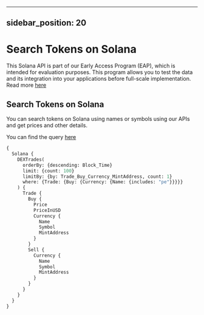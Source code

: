 
---
sidebar_position: 20
---

# Search Tokens on Solana


This Solana API is part of our Early Access Program (EAP), which is intended for evaluation purposes.
This program allows you to test the data and its integration into your applications before full-scale implementation. Read more [here](https://docs.bitquery.io/docs/graphql/dataset/EAP/)

<head>
<meta name="title" content="Search Tokens on Solana - API"/>
<meta name="description" content="Search tokens on solana blockchain with their name or symbol and get their latest price and other details."/>
<meta name="keywords" content="Solana search token api, solana coin search api, solana search api, solana api,solana network api"/>
<meta name="robots" content="index, follow"/>
<meta http-equiv="Content-Type" content="text/html; charset=utf-8"/>
<meta name="language" content="English"/>

<!-- Open Graph / Facebook -->

<meta property="og:type" content="website" />
<meta
  property="og:title"
  content="Search Tokens on Solana - API"
/>
<meta
  property="og:description"
  content="Search tokens on solana blockchain with their name or symbol and get their latest price and other details."
/>

<!-- Twitter -->

<meta property="twitter:card" content="summary_large_image" />
<meta property="twitter:title" content="Search Tokens on Solana - API" />
<meta property="twitter:description" content="Search tokens on solana blockchain with their name or symbol and get their latest price and other details." />
</head>


## Search Tokens on Solana

You can search tokens on Solana using names or symbols using our APIs and get prices and other details.

You can find the query [here](https://ide.bitquery.io/search-solana-tokens)


```graphql
{
  Solana {
    DEXTrades(
      orderBy: {descending: Block_Time}
      limit: {count: 100}
      limitBy: {by: Trade_Buy_Currency_MintAddress, count: 1}
      where: {Trade: {Buy: {Currency: {Name: {includes: "pe"}}}}}
    ) {
      Trade {
        Buy {
          Price
          PriceInUSD
          Currency {
            Name
            Symbol
            MintAddress
          }
        }
        Sell {
          Currency {
            Name
            Symbol
            MintAddress
          }
        }
      }
    }
  }
}
```